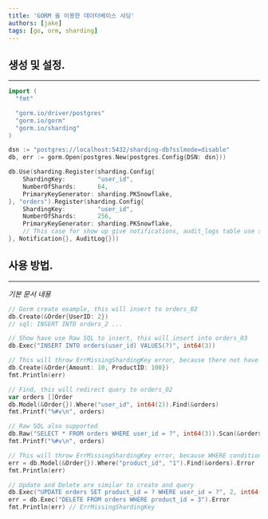 ```yaml
---
title: 'GORM 을 이용한 데이터베이스 샤딩'
authors: [jake]
tags: [go, orm, sharding]
---
```


## 생성 및 설정.

---

```go
import (
  "fmt"

  "gorm.io/driver/postgres"
  "gorm.io/gorm"
  "gorm.io/sharding"
)

dsn := "postgres://localhost:5432/sharding-db?sslmode=disable"
db, err := gorm.Open(postgres.New(postgres.Config{DSN: dsn}))

db.Use(sharding.Register(sharding.Config{
    ShardingKey:         "user_id",
    NumberOfShards:      64,
    PrimaryKeyGenerator: sharding.PKSnowflake,
}, "orders").Register(sharding.Config{
    ShardingKey:         "user_id",
    NumberOfShards:      256,
    PrimaryKeyGenerator: sharding.PKSnowflake,
    // This case for show up give notifications, audit_logs table use same sharding rule.
}, Notification{}, AuditLog{}))
```

## 사용 방법.

---

*기본 문서 내용*

```go
// Gorm create example, this will insert to orders_02
db.Create(&Order{UserID: 2})
// sql: INSERT INTO orders_2 ...

// Show have use Raw SQL to insert, this will insert into orders_03
db.Exec("INSERT INTO orders(user_id) VALUES(?)", int64(3))

// This will throw ErrMissingShardingKey error, because there not have sharding key presented.
db.Create(&Order{Amount: 10, ProductID: 100})
fmt.Println(err)

// Find, this will redirect query to orders_02
var orders []Order
db.Model(&Order{}).Where("user_id", int64(2)).Find(&orders)
fmt.Printf("%#v\n", orders)

// Raw SQL also supported
db.Raw("SELECT * FROM orders WHERE user_id = ?", int64(3)).Scan(&orders)
fmt.Printf("%#v\n", orders)

// This will throw ErrMissingShardingKey error, because WHERE conditions not included sharding key
err = db.Model(&Order{}).Where("product_id", "1").Find(&orders).Error
fmt.Println(err)

// Update and Delete are similar to create and query
db.Exec("UPDATE orders SET product_id = ? WHERE user_id = ?", 2, int64(3))
err = db.Exec("DELETE FROM orders WHERE product_id = 3").Error
fmt.Println(err) // ErrMissingShardingKey
```